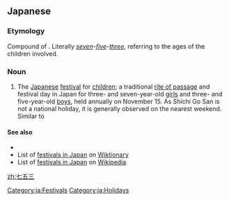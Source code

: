 ==Japanese==
{{ja-kanjitab|しち|ご|さん|yomi=on}}
{{wikipedia|lang=ja}}

===Etymology===
Compound of {{compound|七|tr1=shichi|t1=seven|五|tr2=go|t2=five|三|tr3=san|t3=three|lang=ja|sort=しちごさん}}. Literally ''[[seven]]-[[five]]-[[three]]'', referring to the ages of the children involved.

===Noun===
{{ja-noun|しちごさん}}

# The [[Japanese]] [[festival]] for [[children]]; a traditional [[rite of passage]] and festival day in Japan for three- and seven-year-old [[girl]]s and three- and five-year-old [[boy]]s, held annually on November 15. As Shichi Go San is not a national holiday, it is generally observed on the nearest weekend. Similar to {{l|ja|こどもの日|tr=''Kodomo no hi''|gloss=Childrens Day}}

====See also====
* {{pedialite|Shichi-Go-San}}
* List of [[:Category:ja:Festivals|festivals in Japan]] on [[main_page|Wiktionary]]
* List of [[w:Category:Festivals in Japan|festivals in Japan]] on [[w:main_page|Wikipedia]]

[[Category:ja:Festivals]]
[[Category:ja:Holidays]]
[[zh:七五三]]
